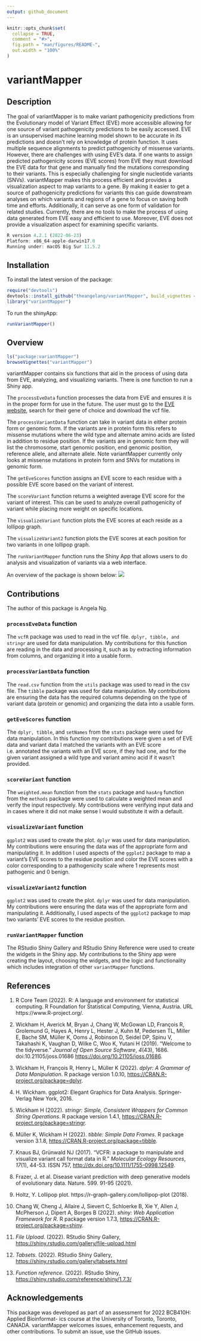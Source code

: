 ```yaml
---
output: github_document
---
```


<!-- README.md is generated from README.Rmd. Please edit that file -->

```r
knitr::opts_chunk$set(
  collapse = TRUE,
  comment = "#>",
  fig.path = "man/figures/README-",
  out.width = "100%"
)
```

# variantMapper

<!-- badges: start -->
<!-- badges: end -->

## Description

The goal of variantMapper is to make variant pathogenicity predictions from the Evolutionary model of Variant Effect (EVE) more accessible allowing for one source of variant pathogenicity predictions to be easily accessed.  EVE is an unsupervised machine learning model shown to be accurate in its predictions and doesn't rely on knowledge of protein function.  It uses multiple sequence alignments to predict pathogenicity of missense variants.  However, there are challenges with using EVE's data.  If one wants to assign predicted pathogenicity scores (EVE scores) from EVE they must download the EVE data for that gene and manually find the mutations corresponding to their variants.  This is especially challenging for single nucleotide variants (SNVs).  variantMapper makes this process efficient and provides a visualization aspect to map variants to a gene.  By making it easier to get a source of pathogenicity predictions for variants this can guide downstream analyses on which variants and regions of a gene to focus on saving both time and efforts.  Additionally, it can serve as one form of validation for related studies.  Currently, there are no tools to make the process of using data generated from EVE easy and efficient to use.  Moreover, EVE does not provide a visualization aspect for examining specific variants.

```r
R version 4.2.1 (2022-06-23)
Platform: x86_64-apple-darwin17.0 
Running under: macOS Big Sur 11.5.2
```
## Installation

To install the latest version of the package:

```r
require("devtools")
devtools::install_github("theangelang/variantMapper", build_vignettes = TRUE)
library("variantMapper")
```

To run the shinyApp:

```r
runVariantMapper()
```

## Overview

```r
ls("package:variantMapper")
browseVignettes("variantMapper")
```

variantMapper contains six functions that aid in the process of using data from EVE, analyzing, and visualizing variants.  There is one function to run a Shiny app.

The `processEveData` function processes the data from EVE and ensures it is in the proper form for use in the future.  The user must go to the [EVE website](https://evemodel.org/), search for their gene of choice and download the vcf file.

The `processVariantData` function can take in variant data in either protein form or genomic form.  If the variants are in protein form this refers to missense mutations where the wild type and alternate amino acids are listed in addition to residue position.  If the variants are in genomic form they will list the chromosome, start genomic position, end genomic position, reference allele, and alternate allele.  Note variantMapper currently only looks at missense mutations in protein form and SNVs for mutations in genomic form.

The `getEveScores` function assigns an EVE score to each residue with a possible EVE score based on the variant of interest.

The `scoreVariant` function returns a weighted average EVE score for the variant of interest.  This can be used to analyze overall pathogenicity of variant while placing more weight on specific locations.

The `visualizeVariant` function plots the EVE scores at each reside as a lollipop graph.

The `visualizeVariant2` function plots the EVE scores at each position for two variants in one lollipop graph.

The `runVariantMapper` function runs the Shiny App that allows users to do analysis and visualization of variants via a web interface.

An overview of the package is shown below:
![](./inst/extdata/variantMapper_overview.png)

## Contributions
The author of this package is Angela Ng.

### `processEveData` function
The `vcfR` package was used to read in the vcf file.  `dplyr, tibble, and stringr` are used for data manipulation.  My contributions for this function are reading in the data and processing it, such as by extracting information from columns, and organizing it into a usable form.

### `processVariantData` function
The `read.csv` function from the `utils` package was used to read in the csv file.  The `tibble` package was used for data manipulation.  My contributions are ensuring the data has the required columns depending on the type of variant data (protein or genomic) and organizing the data into a usable form.

### `getEveScores` function
The `dplyr, tibble`, and `setNames` from the `stats` package were used for data manipulation.  In this function my contributions were given a set of EVE data and variant data I matched the variants with an EVE score i.e. annotated the variants with an EVE score, if they had one, and for the given variant assigned a wild type and variant amino acid if it wasn’t provided.

### `scoreVariant` function
The `weighted.mean` function from the `stats` package and `hasArg` function from the `methods` package were used to calculate a weighted mean and verify the input respectively.  My contributions were verifying input data and in cases where it did not make sense I would substitute it with a default.

### `visualizeVariant` function
`ggplot2` was used to create the plot.  `dplyr` was used for data manipulation.  My contributions were ensuring the data was of the appropriate form and manipulating it.  In addition I used aspects of the `ggplot2` package to map a variant’s EVE scores to the residue position and color the EVE scores with a color corresponding to a pathogenicity scale where 1 represents most pathogenic and 0 benign.

### `visualizeVariant2` function
`ggplot2` was used to create the plot.  `dplyr` was used for data manipulation.  My contributions were ensuring the data was of the appropriate form and manipulating it.  Additionally, I used aspects of the `ggplot2` package to map two variants’ EVE scores to the residue position.

### `runVariantMapper` function
The RStudio Shiny Gallery and RStudio Shiny Reference were used to create the widgets in the Shiny app.  My contributions to the Shiny app were creating the layout, choosing the widgets, and the logic and functionality which includes integration of other `variantMapper` functions.

## References

1. R Core Team (2022). R: A language and environment for statistical computing. R Foundation for Statistical
  Computing, Vienna, Austria. URL https://www.R-project.org/.
  
2. Wickham H, Averick M, Bryan J, Chang W, McGowan LD, François R, Grolemund G, Hayes A, Henry L, Hester J, Kuhn M,
  Pedersen TL, Miller E, Bache SM, Müller K, Ooms J, Robinson D, Seidel DP, Spinu V, Takahashi K, Vaughan D, Wilke
  C, Woo K, Yutani H (2019). “Welcome to the tidyverse.” _Journal of Open Source Software_, *4*(43), 1686.
  doi:10.21105/joss.01686 <https://doi.org/10.21105/joss.01686>.
  
3. Wickham H, François R, Henry L, Müller K (2022). _dplyr: A Grammar of Data Manipulation_. R package version
  1.0.10, <https://CRAN.R-project.org/package=dplyr>.
  
4. H. Wickham. ggplot2: Elegant Graphics for Data Analysis. Springer-Verlag New York, 2016.

5. Wickham H (2022). _stringr: Simple, Consistent Wrappers for Common String Operations_. R package version 1.4.1,
  <https://CRAN.R-project.org/package=stringr>.

6. Müller K, Wickham H (2022). _tibble: Simple Data Frames_. R package version 3.1.8,
  <https://CRAN.R-project.org/package=tibble>.

7.  Knaus BJ, Grünwald NJ (2017). “VCFR: a package to manipulate and visualize variant call format data in R.”
  _Molecular Ecology Resources_, *17*(1), 44-53. ISSN 757, <http://dx.doi.org/10.1111/1755-0998.12549>.
  
8. Frazer, J. et al. Disease variant prediction with deep generative models of evolutionary data. Nature. 599. 91-95 (2021).

9. Holtz, Y. Lollipop plot. https://r-graph-gallery.com/lollipop-plot (2018).

10. Chang W, Cheng J, Allaire J, Sievert C, Schloerke B, Xie Y, Allen J, McPherson J, Dipert
  A, Borges B (2022). _shiny: Web Application Framework for R_. R package version 1.7.3,
  <https://CRAN.R-project.org/package=shiny>.
  
11. _File Upload_. (2022). RStudio Shiny Gallery, <https://shiny.rstudio.com/gallery/file-upload.html>

12. _Tabsets_. (2022). RStudio Shiny Gallery, <https://shiny.rstudio.com/gallery/tabsets.html>

13. _Function reference_. (2022). RStudio Shiny, <https://shiny.rstudio.com/reference/shiny/1.7.3/> 
  
## Acknowledgements

This package was developed as part of an assessment for 2022 BCB410H: Applied Bioinformat-
ics course at the University of Toronto, Toronto, CANADA. variantMapper welcomes issues,
enhancement requests, and other contributions. To submit an issue, use the GitHub issues.
